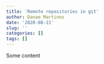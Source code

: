 ```yaml
---
title: 'Remote repositories in git' 
author: Danae Martinez
date: '2020-08-21'
slug: ''
categories: []
tags: []
---
```


Some content